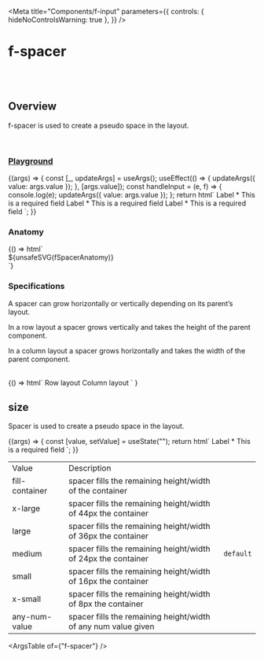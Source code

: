 
<Meta
  title="Components/f-input"
  parameters={{
    controls: { hideNoControlsWarning: true },
  }}
/>

# f-spacer

<br />
<br />

## Overview

<f-divider></f-divider>

f-spacer is used to create a pseudo space in the layout.

<br />

### [Playground](/story/components-f-input--playground)

<Canvas>
  <Story
    name="Playground"
    argTypes={{
      value: { control: "text" },
      placeholder: { control: "text" },
      variant: {
        control: "select",
        options: ["round-fill", "curved-fill", "outline", "transparent"],
      },
      category: {
        control: "select",
        options: ["text", "number", "email", "password", "url", "tel", "date", "time"],
      },
      ["icon-left"]: {
        control: "text",
      },
      ["icon-right"]: {
        control: "text",
      },
      ["prefix"]: {
        control: "text",
      },
      ["suffix"]: {
        control: "text",
      },
      loading: {
        control: "boolean",
      },
      disabled: {
        control: "boolean",
      },
      ["group-orientation"]: {
        control: "radio",
        options: ["vertical", "horizontal"],
      },
      ["group-gap"]: {
        control: "select",
        options: ["large", "medium", "small", "x-small"],
      },
      ["element-state"]: {
        control: "select",
        options: ["default", "success", "primary", "warning", "danger"],
      },
    }}
    args={{
      value: "",
      placeholder: "Enter your text here",
      variant: "round-fill",
      category: "text",
      ["icon-left"]: undefined,
      ["icon-right"]: undefined,
      ["prefix"]: undefined,
      ["suffix"]: undefined,
      loading: false,
      disabled: false,
      ["group-orientation"]: "vertical",
      ["group-gap"]: "large",
      ["element-state"]: "default",
    }}
  >
    {(args) => {
      const [_, updateArgs] = useArgs();
      useEffect(() => {
        updateArgs({ value: args.value });
      }, [args.value]);
      const handleInput = (e, f) => {
        console.log(e);
        updateArgs({ value: args.value });
      };
      return html`
        <f-div padding="medium">
          <f-form-element-group orientation=${args["group-orientation"]} gap=${args["group-gap"]}>
            <f-form-element state=${args["element-state"]} required=${true}>
              <f-label>
                <f-text variant="para" size="small">Label *</f-text>
              </f-label>
              <f-input
                .value=${args.value}
                .placeholder=${args.placeholder}
                .variant=${args.variant}
                .category=${args.category}
                icon-left=${args["icon-left"]}
                icon-right=${args["icon-right"]}
                prefix=${args["prefix"]}
                suffix=${args["suffix"]}
                .disabled=${args.disabled}
                .loading=${args.loading}
                @input=${handleInput}
              ></f-input>
              <f-subtext>This is a required field</f-subtext>
            </f-form-element>
            <f-form-element state=${args["element-state"]}>
              <f-label>
                <f-text variant="para" size="small">Label *</f-text>
              </f-label>
              <f-input
                value=${args.value}
                .placeholder=${args.placeholder}
                .variant=${args.variant}
                .category=${args.category}
                icon-left=${args["icon-left"]}
                icon-right=${args["icon-right"]}
                prefix=${args["prefix"]}
                suffix=${args["suffix"]}
                .disabled=${args.disabled}
                .loading=${args.loading}
              ></f-input>
              <f-subtext>This is a required field</f-subtext>
            </f-form-element>
            <f-form-element state=${args["element-state"]}>
              <f-label>
                <f-text variant="para" size="small">Label *</f-text>
              </f-label>
              <f-input
                value=${args.value}
                .placeholder=${args.placeholder}
                .variant=${args.variant}
                .category=${args.category}
                icon-left=${args["icon-left"]}
                icon-right=${args["icon-right"]}
                prefix=${args["prefix"]}
                suffix=${args["suffix"]}
                .disabled=${args.disabled}
                .loading=${args.loading}
              ></f-input>
              <f-subtext>This is a required field</f-subtext>
            </f-form-element>
          </f-form-element-group>
        </f-div>
      `;
    }}
  </Story>
</Canvas>

<br />

### Anatomy

<Story name="Anatomy">
  {() => html`<div class="align-center">${unsafeSVG(fSpacerAnatomy)}</div>`}
</Story>

<br />

### Specifications

<f-divider></f-divider>

A spacer can grow horizontally or vertically depending on its parent’s layout.

In a row layout a spacer grows vertically and takes the height of the parent component.

In a column layout a spacer grows horizontally and takes the width of the parent component.

<br />

<Story name="Specifications">
  {() =>
    html` <f-div direction="row" gap="auto" padding="large none none none">
        <f-div padding="none x-large" height="hug-content">Row layout</f-div>
        <f-div padding="none x-large" height="hug-content">Column layout</f-div>
      </f-div>
      <f-div padding="x-large" gap="x-large" direction="row">
        <f-div
          padding="large"
          gap="x-large"
          border="medium solid default around"
          direction="row"
          height="486px"
        >
          <f-div
            padding="large"
            gap="large"
            border="medium dashed secondary around"
            height="100%"
            direction="column"
            width="100px"
          >
            <f-div height="80px" padding="none" state="secondary" variant="curved"></f-div>
            <f-div height="80px" padding="none" state="secondary" variant="curved"></f-div>
            <f-div height="200px" padding="none" state="secondary" variant="curved"></f-div>
          </f-div>
          <f-spacer size="fill-container"></f-spacer>
          <f-div
            width="100px"
            padding="none"
            gap="large"
            state="secondary"
            height="444px"
            variant="curved"
          ></f-div>
        </f-div>
        <f-div
          padding="large"
          gap="x-large"
          border="medium solid default around"
          height="486px"
          direction="column"
        >
          <f-div
            padding="large"
            gap="large"
            border="medium dashed secondary around"
            height="hug-content"
            direction="column"
          >
            <f-div height="50px" padding="none" state="secondary" variant="curved"></f-div>
            <f-div height="50px" padding="none" state="secondary" variant="curved"></f-div>
          </f-div>
          <f-spacer size="fill-container"></f-spacer>
          <f-div
            padding="none"
            state="secondary"
            height="124px"
            variant="curved"
            width="100%"
          ></f-div>
        </f-div>
      </f-div>`
  }
</Story>

<br />

## size

<f-divider></f-divider>

Spacer is used to create a pseudo space in the layout.

<Canvas>
  <Story name="size">
    {(args) => {
      const [value, setValue] = useState("");
      return html` <f-form-element required=${true}>
        <f-label>
          <f-text variant="para" size="small">Label *</f-text>
        </f-label>
        <f-input
          value=${value}
          placeholder="Enter your text here"
          variant="round-fill"
          category="text"
          icon-left="i-app"
          icon-right="i-close"
          prefix="123"
          suffix="123"
        ></f-input>
        <f-subtext>This is a required field</f-subtext>
      </f-form-element>`;
    }}
  </Story>
</Canvas>

<table class="custom-table">
  <tbody>
    <tr>
      <td>Value</td>
      <td>Description</td>
      <td></td>
    </tr>
    <tr>
      <td>fill-container</td>
      <td>spacer fills the remaining height/width of the container</td>
      <td></td>
    </tr>
    <tr>
      <td>x-large</td>
      <td>spacer fills the remaining height/width of 44px the container</td>
      <td></td>
    </tr>
    <tr>
      <td>large</td>
      <td>spacer fills the remaining height/width of 36px the container</td>
      <td></td>
    </tr>
    <tr>
      <td>medium</td>
      <td>spacer fills the remaining height/width of 24px the container</td>
      <td>
        <code>default</code>
      </td>
    </tr>
    <tr>
      <td>small</td>
      <td>spacer fills the remaining height/width of 16px the container</td>
      <td></td>
    </tr>
    <tr>
      <td>x-small</td>
      <td>spacer fills the remaining height/width of 8px the container</td>
      <td></td>
    </tr>
    <tr>
      <td>any-num-value</td>
      <td>spacer fills the remaining height/width of any num value given</td>
      <td></td>
    </tr>
  </tbody>
</table>

<ArgsTable of={"f-spacer"} />
